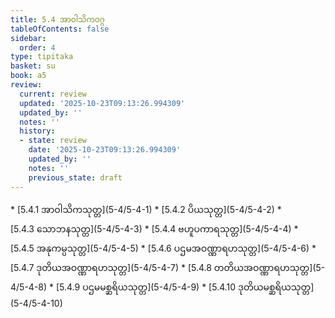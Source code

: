 ```yaml
---
title: 5.4 အာဝါသိကဝဂ္ဂ
tableOfContents: false
sidebar:
  order: 4
type: tipitaka
basket: su
book: a5
review:
  current: review
  updated: '2025-10-23T09:13:26.994309'
  updated_by: ''
  notes: ''
  history:
  - state: review
    date: '2025-10-23T09:13:26.994309'
    updated_by: ''
    notes: ''
    previous_state: draft
---
```



<ReviewStatus review={frontmatter.review} showDetails={true} />

<HypothesisAnnotation frontmatter={frontmatter} />

<DynamicBreadcrumb />



<TableOfContents book="a5" section="5.4">
* [5.4.1 အာဝါသိကသုတ္တ](5-4/5-4-1)
* [5.4.2 ပိယသုတ္တ](5-4/5-4-2)
* [5.4.3 သောဘနသုတ္တ](5-4/5-4-3)
* [5.4.4 ဗဟူပကာရသုတ္တ](5-4/5-4-4)
* [5.4.5 အနုကမ္ပသုတ္တ](5-4/5-4-5)
* [5.4.6 ပဌမအဝဏ္ဏာရဟသုတ္တ](5-4/5-4-6)
* [5.4.7 ဒုတိယအဝဏ္ဏာရဟသုတ္တ](5-4/5-4-7)
* [5.4.8 တတိယအဝဏ္ဏာရဟသုတ္တ](5-4/5-4-8)
* [5.4.9 ပဌမမစ္ဆရိယသုတ္တ](5-4/5-4-9)
* [5.4.10 ဒုတိယမစ္ဆရိယသုတ္တ](5-4/5-4-10)
</TableOfContents>